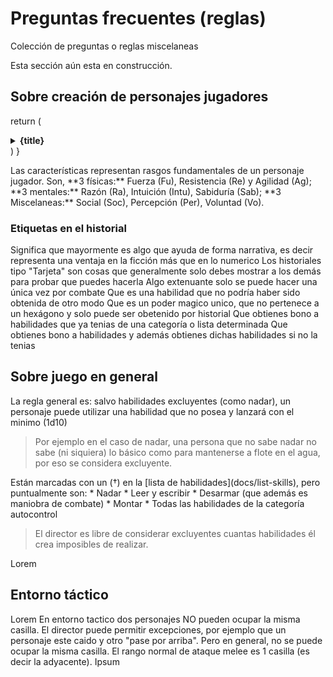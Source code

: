 
# Preguntas frecuentes (reglas)

Colección de preguntas o reglas miscelaneas

<Callout type="warning">
  Esta sección aún esta en construcción.
</Callout>

## Sobre creación de personajes jugadores

  return (
    <details
      className="last-of-type:mb-0 rounded-lg bg-neutral-50 dark:bg-neutral-800 p-2 mt-4"
    >
      <summary>
        <strong className="text-lg">{title}</strong>
      </summary>
      <div className="nx-p-2">{children}</div>
    </details>
  )
}

<QABox title="Cuáles son las características?">
  Las características representan rasgos fundamentales de un personaje jugador.
  Son, **3 físicas:** Fuerza (Fu), Resistencia (Re) y Agilidad (Ag); **3 mentales:** Razón (Ra), Intuición (Intu),
  Sabiduría (Sab); **3 Miscelaneas:** Social (Soc), Percepción (Per), Voluntad (Vo).
</QABox>

### Etiquetas en el historial

<QABox title="Que significa la etiqueta 'Narrativo'?">
  Significa que mayormente es algo que ayuda de forma narrativa, es decir representa una ventaja en la ficción más que en lo numerico
</QABox>

<QABox title="Que significa la etiqueta 'Tarjeta'?">
  Los historiales tipo "Tarjeta" son cosas que generalmente solo debes mostrar a los demás para probar que puedes hacerla
</QABox>

<QABox title="Que significa la etiqueta 'Extenuante'?">
  Algo extenuante solo se puede hacer una única vez por combate
</QABox>

<QABox title="Que significa la etiqueta 'Habilidad-única'?">
  Que es una habilidad que no podría haber sido obtenida de otro modo
</QABox>

<QABox title="Que significa la etiqueta 'Poder-unico'?">
  Que es un poder magico unico, que no pertenece a un hexágono y solo puede ser obetenido por historial
</QABox>

<QABox title="Que significa la etiqueta 'Habilidad-existente'?">
  Que obtienes bono a habilidades que ya tenias de una categoría o lista determinada
</QABox>

<QABox title="Que significa la etiqueta 'Habilidad-agregar'?">
  Que obtienes bono a habilidades y además obtienes dichas habilidades si no la tenias
</QABox>


## Sobre juego en general

<QABox title="Puedo usar una habilidad que no tengo?">
  La regla general es: salvo habilidades excluyentes (como nadar), un personaje
  puede utilizar una habilidad que no posea y lanzará con el minimo (1d10)

  > Por ejemplo en el caso de nadar, una persona que no sabe nadar no sabe 
  > (ni siquiera) lo básico como para mantenerse a flote en el agua, por eso se
  > considera excluyente.
</QABox>

<QABox title="Que habilidades son excluyentes?">
  Están marcadas con un (†) en la [lista de habilidades](docs/list-skills), pero 
  puntualmente son:
  * Nadar
  * Leer y escribir
  * Desarmar (que además es maniobra de combate) 
  * Montar 
  * Todas las habilidades de la categoría autocontrol 
  
  > El director es libre de considerar excluyentes cuantas habilidades él crea 
  > imposibles de realizar.
</QABox>

<QABox title="Lorem ipsum, Cuando se puede subir un skillcheck?">
  Lorem
</QABox>


## Entorno táctico

<QABox title="Lorem Desplazamiento normal">
  Lorem
</QABox>

<QABox title="Pueden dos personajes ocupar la misma casilla?">
  En entorno tactico dos personajes NO pueden ocupar la misma casilla.
  El director puede permitir excepciones, por ejemplo que un personaje este caido 
  y otro "pase por arriba". Pero en general, no se puede ocupar la misma casilla.
</QABox>

<QABox title="Cual es el rango/alcance de un ataque melee?">
  El rango normal de ataque melee es 1 casilla (es decir la adyacente).
</QABox>

<QABox title="Lorem Direccionalidad">
  Ipsum
</QABox>
